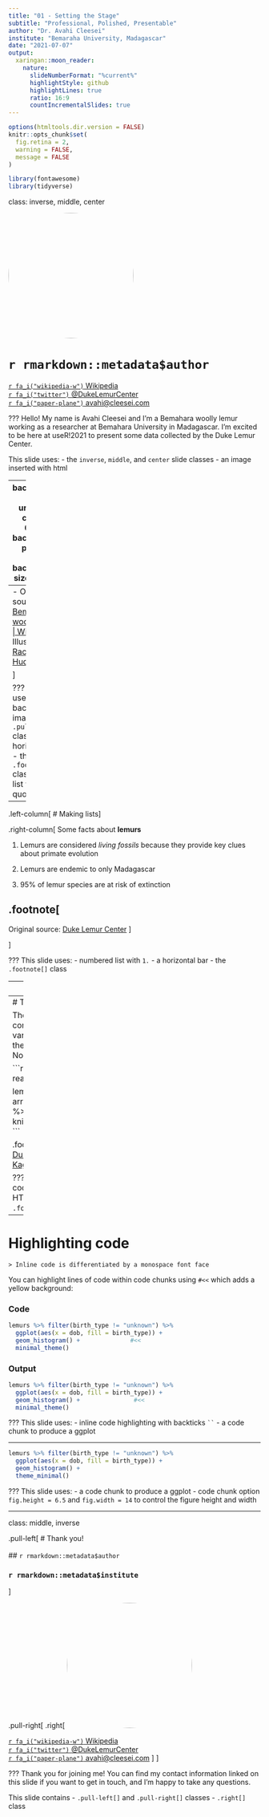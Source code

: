 ```yaml
---
title: "01 - Setting the Stage"
subtitle: "Professional, Polished, Presentable"
author: "Dr. Avahi Cleesei"
institute: "Bemaraha University, Madagascar"
date: "2021-07-07"
output:
  xaringan::moon_reader:
    nature:
      slideNumberFormat: "%current%"
      highlightStyle: github
      highlightLines: true
      ratio: 16:9
      countIncrementalSlides: true
---
```


```r
options(htmltools.dir.version = FALSE)
knitr::opts_chunk$set(
  fig.retina = 2,
  warning = FALSE,
  message = FALSE
)

library(fontawesome)
library(tidyverse)
```

class: inverse, middle, center

<img style="border-radius: 50%;" 
src="avahi-cleesei-01.jpg"
alt=""
width="250px"
/>

# `r rmarkdown::metadata$author` 

[`r fa_i("wikipedia-w")` Wikipedia](https://en.wikipedia.org/wiki/Bemaraha_woolly_lemur)<br/>
[`r fa_i("twitter")` @DukeLemurCenter](https://twitter.com/DukeLemurCenter)<br/>
[`r fa_i("paper-plane")` avahi@cleesei.com](mailto:avahi@cleesei.com)<br>

???
Hello! My name is Avahi Cleesei and I'm a Bemahara woolly lemur working as a researcher at Bemahara University in Madagascar. I'm excited to be here at useR!2021 to present some data collected by the Duke Lemur Center.

This slide uses:
- the `inverse`, `middle`, and `center` slide classes
- an image inserted with html

---
background-image: url(avahi-cleesei-02.jpg)
background-position: right
background-size: contain

.pull-left[
# The Avahi cleesei lemur

> A species of woolly lemur native to western Madagascar, named after [actor-comedian] John Cleese...mainly because of Cleese's fondness for lemurs...and his efforts at protecting and preserving them.

> This diurnal animal...has brown skin with white regions on the rear and inside of the thighs and has a short damp nose, large plate eyes, and ears which hardly stand out from the skin.


.footnote[
----
- Original source: [Bemahara woolly lemur | Wikipedia](https://en.wikipedia.org/wiki/Bemaraha_woolly_lemur)
- Illustration by [Rachel Hudson](https://lemur.duke.edu/100-lemurs/)
] <!--end of footnote-->

] <!--end of pull left -->

???
This slide uses:
- a background image
- the `.pull-left[]` class
- a horizontal bar
- the `.footnote[]` class
- bullet list with `*`
- quotes with `>`
---

.left-column[
# Making lists
] <!--end of left column -->

.right-column[
Some facts about **lemurs**

1. Lemurs are considered _living fossils_ because they provide key clues about primate evolution

1. Lemurs are endemic to only Madagascar

1. 95% of lemur species are at risk of extinction


.footnote[
----
Original source: [Duke Lemur Center](https://lemur.duke.edu/protect/overview-madagascar-conservation-programs/)
] <!--end of footnote-->

] <!--end of right column -->

???
This slide uses:
- numbered list with `1.`
- a horizontal bar
- the `.footnote[]` class

---
# Inserting images

.pull-left[

## Lemurs are endemic to only Madagascar

.footnote[Image from [Odyssey Travels](https://www.odyssey-travels.com/site/assets/maps/positive/madagascar.png)] <!--end of footnote -->

] <!--end of pull left-->

.pull-right[

![Illustrated map of Madagascar with the Bemahara National Park highlighted on the Western-Central region of the island](madagascar.png)

] <!--end of pull right -->

???
This slide uses:
- two different heading sizes: `#` and `##`
- an image and accompanying alternative text inserted with `![]()`
- `.pull-left[]` and `.pull-right[]` classes
- the `.footnote[]` class

---
# Tables

The `lemur_data` dataset contains life histories for a variety of lemurs housed at the [Duke Lemur Center](https://lemur.duke.edu/about/history-mission/) in North Carolina, USA.

```r
lemurs <- readRDS("lemurs.rds")

lemurs %>%
  arrange(desc(age_at_wt_y)) %>%
  head() %>%
  knitr::kable(format = 'html')
```

.footnote[
Data source: [Duke Lemur Center Data | Kaggle](https://www.kaggle.com/jessemostipak/duke-lemur-center-data)
] <!--end of footnote-->

???
This slide uses:
- an R code chunk to produce the HTML table
- the `.footnote[]` class

---
# Highlighting code

`> Inline code is differentiated by a monospace font face`

You can highlight lines of code within code chunks using `#<<` which adds a yellow background:

### Code

```r
lemurs %>% filter(birth_type != "unknown") %>%
  ggplot(aes(x = dob, fill = birth_type)) +
  geom_histogram() +              #<<
  minimal_theme()
```

### Output

```r
lemurs %>% filter(birth_type != "unknown") %>%
  ggplot(aes(x = dob, fill = birth_type)) +
  geom_histogram() +               #<<
  minimal_theme()
```

???
This slide uses:
- inline code highlighting with backticks ` `` `
- a code chunk to produce a ggplot

---

```r
lemurs %>% filter(birth_type != "unknown") %>%
  ggplot(aes(x = dob, fill = birth_type)) +
  geom_histogram() +
  theme_minimal()
```

???
This slide uses:
- a code chunk to produce a ggplot
- code chunk option `fig.height = 6.5` and `fig.width = 14` to control the figure height and width

---
class: middle, inverse

.pull-left[
# Thank you!
<br><br>
## `r rmarkdown::metadata$author`  

### `r rmarkdown::metadata$institute`
] <!--end of pull left -->

.pull-right[
.right[
<img style="border-radius: 50%;"
src="avahi-cleesei-01.jpg"
alt=""
width="250px" />

[`r fa_i("wikipedia-w")` Wikipedia](https://en.wikipedia.org/wiki/Bemaraha_woolly_lemur)<br/>
[`r fa_i("twitter")` @DukeLemurCenter](https://twitter.com/DukeLemurCenter)<br/>
[`r fa_i("paper-plane")` avahi@cleesei.com](mailto:avahi@cleesei.com)
] <!--end of right -->
] <!--end of pull right -->

???
Thank you for joining me!
You can find my contact information linked on this slide if you want to get in touch, and I'm happy to take any questions.

This slide contains
- `.pull-left[]` and `.pull-right[]` classes
- `.right[]` class
